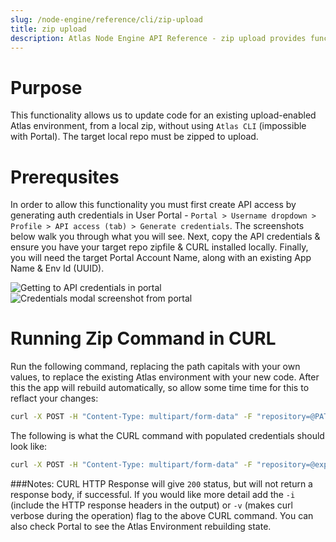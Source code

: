 ```yaml
---
slug: /node-engine/reference/cli/zip-upload
title: zip upload
description: Atlas Node Engine API Reference - zip upload provides functionality to upload a full zipped repo, for use with Atlas and via CURL, without Remote Git connection.
---
```


# Purpose
This functionality allows us to update code for an existing upload-enabled Atlas environment, from a local zip, without using `Atlas CLI` (impossible with Portal). The target local repo must be zipped to upload.

# Prerequsites
In order to allow this functionality you must first create API access by generating auth credentials in User Portal - `Portal > Username dropdown > Profile > API access (tab) > Generate credentials`. The screenshots below walk you through what you will see. Next, copy the API credentials & ensure you have your target repo zipfile & CURL installed locally. Finally, you will need the target Portal Account Name, along with an existing App Name & Env Id (UUID).

![Getting to API credentials in portal](./img/api-access-and-generate-screen.png)
![Credentials modal screenshot from portal](./img/api-credentials-modal.png)

# Running Zip Command in CURL
Run the following command, replacing the path capitals with your own values, to replace the existing Atlas environment with your new code. After this the app will rebuild automatically, so allow some time time for this to reflact your changes:

```bash
curl -X POST -H "Content-Type: multipart/form-data" -F "repository=@PATH-TO-FILE.zip" -u "PUT_API_USERNAME_HERE:PUT_API_PASSWORD_HERE" https://js.wpengineapi.com/fu/v1/accounts/{PUT_ACCOUNT_NAME_HERE}/apps/{PUT_APP_NAME_HERE}/environments/{PUT_ENVIRONMENT_UUID}:upload
```
The following is what the CURL command with populated credentials should look like:
```bash
curl -X POST -H "Content-Type: multipart/form-data" -F "repository=@express-simple-server-main.zip" -u "user_name:password" https://js.wpengineapi.com/fu/v1/accounts/wpengineaccount/apps/faust-app-001/environments/135788ee-e49f-0670-1a83-9c4eeede01f9:upload
```

###Notes:
CURL HTTP Response will give `200` status, but will not return a response body, if successful. If you would like more detail add the `-i` (include the HTTP response headers in the output) or `-v` (makes curl verbose during the operation) flag to the above CURL command. You can also check Portal to see the Atlas Environment rebuilding state.
